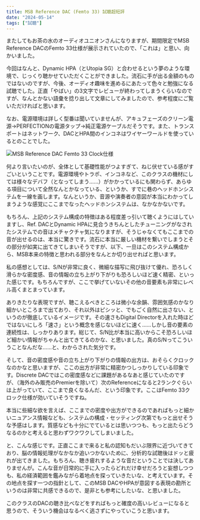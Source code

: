 ```yaml
---
title: MSB Reference DAC (Femto 33) 試聴超短評
date: "2024-05-14"
tags: ["試聴"]
---
```


またしてもお茶の水のオーディオユニオンさんになりますが、期間限定でMSB Reference DACのFemto 33仕様が展示されていたので、「これは」と思い、向かいました。

今回はなんと、Dynamic HPA（とUtopia SG）と合わせるという夢のような環境で、じっくり聴かせていただくことができました。流石に手が出る金額のものではないのですが、今後、オーディオ趣味を進めるにあたって色々と勉強になる試聴でした。正直「やばい」の3文字でレビューが終わってしまうくらいなのですが、なんとかない語彙を捻り出して文章にしてみましたので、参考程度にご覧いただければと思います。

なお、電源環境は詳しく型番は聞いていませんが、アキュフェーズのクリーン電源→PERFECTIONの電源タップ→純正電源ケーブルだそうです。また、トランスポートはネットワーク、DACとHPA間のインコネはワイヤーワールドを使っているとのことでした。

![MSB Reference DAC Femto 33 Clock仕様](/images/posts/20240514_reference_dac.jpg)

何より言いたいのが、全体として基礎性能がつよすぎて、ねじ伏せている感がすごいということです。電源環境やトラポ、インコネなど、このクラスの機材にしては様々なデバフ（となってしまう……）がかかっているにも関わらず、あらゆる項目について全然なんとかなっている、というか、すでに巷のヘッドホンシステムを一線を画します。なんというか、音源や演奏者の意図が本当にわかってしまうような感覚にここまでなったヘッドホンシステムは、なかなかないです。

もちろん、上記のシステム構成の特徴はある程度差っ引いて聴くようにはしていますし、Ref. DACとDynamic HPAに見合うきちんとしたチューニングがなされたシステムでの音はメチャクチャ気になりますが、そうじゃなくてもここまでの音が出せるのは、本当に驚きです。流石に本当に厳しい機材を繋いでしまうとその部分が如実に出てきてしまいそうですが、以下、一旦はこのシステム構成から、MSB本来の特徴と思われる部分をなんとか切り出せればと思います。

私の感想としては、S/Nが非常に良く、微細な描写に飛び抜けて優れ、恐ろしく滑らかな密度感、音の情報の立ち上がり下がりも恐ろしいほど速く精密、といった感じです。もちろんですが、ここで挙げていないその他の音要素も非常にレベル高くまとまっています。

ありきたりな表現ですが、聴こえるべきところは微小な余韻、雰囲気感のかなり細かいところまで出ており、それ以外はピシッと、でもごく自然に出さない、というのが徹底しているイメージです。その速さもDigital Directorを入れた時ほどではないにしろ「速さ」という概念を感じないほどに速く……しかし音の要素の連続性は、しっかりあります。総じて、S/N比が本当に高いからこそ恐ろしいほど細かい情報がちゃんと出てきてるのかな、と思いました。真のS/Nってこういうことなんだな……と、わからされた気分です。

そして、音の密度感や音の立ち上がり下がりの情報の出方は、おそらくクロックなのかなと思いますが、ここの出方が非常に精密かつしっかりしている印象です。Discrete DACではこの密度感などに課題があるなあと感じていたのですが、（海外のみ販売のPremierを除いて）次のReferenceになると2ランクぐらいは上がっていて、ここまで良くなるんだ、という印象です。ここはFemto 33クロック仕様が効いていそうですね。

本当に些細な欲を言えば、ここまでの密度や出方ができるのであればもっと細かいニュアンス情報なども、システムの構成・セッティング次第でもっと出せそうな予感はします。質感なども十分にでているとは思いつつも、もっと出たらどうなるのかと考えると思わずワクワクしてしまいました。

と、こんな感じです。正直ここまで来ると私の認知もだいぶ限界に近づいてきており、脳の情報処理がなかなか追いつかないために、分析的な試聴後はドッと疲れが出てきました。もちろん、聴き疲れするような音だということでは決してありませんが。こんな音が日常的に手に入ったらどれだけ幸せだろうと妄想しつつも、私の経済範囲を鑑みながら着地点を探っていきたいな、と考えています。その地点を探す一つの指針として、このMSB DACやHPAが意図する表現の勘所というのは非常に共感できるので、是非とも参考にしたいな、と思いました。

このクラスのDACの聴き比べなどをすればもっと確度の高いレビューになると思うので、そういう機会はなるべく逃さずにやっていこうと思います。
